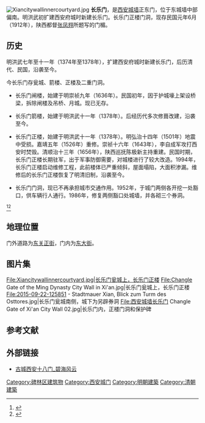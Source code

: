 {{coord|34.26088|108.96689|display=title}}
[[File:Xiancitywallinnercourtyard.jpg|thumb]]
'''长乐门'''，是[[西安城墙|西安城墙]]正东门，位于东城墙中部偏南。明洪武初扩建西安府城时新建长乐门。长乐门正楼门洞，现存民国元年6月（1912年），陕西都督[[张凤翙|张凤翙]]所题写的门楣。

== 历史 ==

明洪武七年至十一年（1374年至1378年），扩建西安府城时新建长乐门，后历清代、民国，沿袭至今。

今长乐门存瓮城、箭楼、正楼及二重门洞。

* 长乐门闸楼，始建于明崇祯九年（1636年）。民国初年，因于护城壕上架设桥梁，拆除闸楼及吊桥、月城。现已无存。

* 长乐门箭楼，始建于明洪武十一年（1378年）。后经历代多次修葺改建，沿袭至今。

* 长乐门正楼，始建于明洪武十一年（1378年）。明弘治十四年（1501年）地震中受损。嘉靖五年（1526年）重修。崇祯十六年（1643年），李自成军攻打西安时焚毁。清顺治十三年（1656年），陕西巡抚陈极新主持重建。民国时期，长乐门正楼长期驻军，出于军事防御需要，对城楼进行了较大改造。1994年，长乐门正楼启动维修工程，此前楼体已严重倾斜，屋面塌陷，大面积渗漏。维修后的长乐门正楼恢复了明清旧制，沿袭至今。

* 长乐门门洞，现已不再承担城市交通作用。1952年，于城门两侧各开挖一处豁口，供车辆行人通行。1986年，修复两侧豁口处城墙，并各砌三个券洞。
<ref>{{cite book |author=西安市地方志办公室 |date=2012年11月第2版 |edition= |title=明清西安词典 |url=http://xadfz.xa.gov.cn/difangzhinew/muluFrame.jsp?bookname=minqing_xian_cidian |location=西安 |publisher=陕西人民出版社 |page=50-55 |isbn=978-7-224-10398-4 |author-link= |access-date=2019-02-01 |archive-url=https://web.archive.org/web/20190201065729/http://xadfz.xa.gov.cn/difangzhinew/muluFrame.jsp?bookname=minqing_xian_cidian |archive-date=2019-02-01 |dead-url=yes }}</ref><ref>{{cite web | url = https://mp.weixin.qq.com/s/GrJAZ4BPpJo9W7LGRFOJSw | format =  | title = 古城西安十八门 | author = 碧海风 | date = 2019-01-31 | website =  | publisher = 碧海风云 | access-date =  | quote =  | archive-date = 2019-10-30 | archive-url = https://web.archive.org/web/20191030060223/https://mp.weixin.qq.com/s/GrJAZ4BPpJo9W7LGRFOJSw | dead-url = no }}</ref>

== 地理位置 ==

门外道路为[[东关正街|东关正街]]，门内为[[东大街_(西安)|东大街]]。

== 图片集 ==
<gallery>
File:Xiancitywallinnercourtyard.jpg|长乐门瓮城上，长乐门正楼
File:Changle Gate of the Ming Dynasty City Wall in Xi'an.jpg|长乐门瓮城上，长乐门正楼
File:2015-09-22-125851 - Stadtmauer Xian, Blick zum Turm des Osttores.jpg|长乐门瓮城南侧，城下为另辟券洞
File:西安城墙长乐门 Changle Gate of Xi'an City Wall 02.jpg|长乐门内，正楼门洞和保护碑
</gallery>

== 参考文献 ==
{{reflist}}

== 外部链接 ==
* [https://mp.weixin.qq.com/s/GrJAZ4BPpJo9W7LGRFOJSw 古城西安十八门_碧海风云]{{Wayback|url=https://mp.weixin.qq.com/s/GrJAZ4BPpJo9W7LGRFOJSw |date=20191030060223 }}

{{西安城门}}

[[Category:碑林区建筑物|Category:碑林区建筑物]]
[[Category:西安城门|Category:西安城门]]
[[Category:明朝建築|Category:明朝建築]]
[[Category:清朝建築|Category:清朝建築]]
